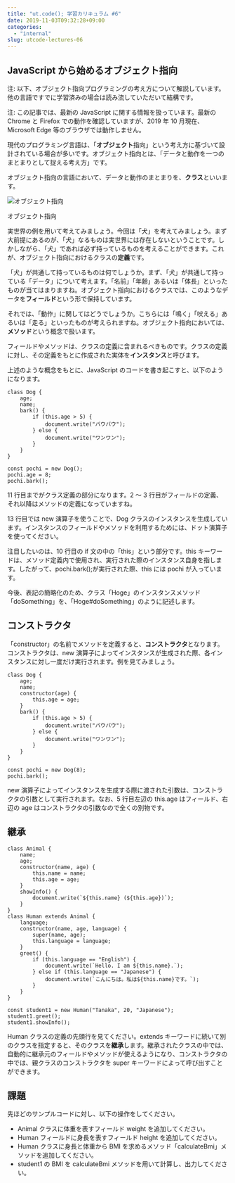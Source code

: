 ```yaml
---
title: "ut.code(); 学習カリキュラム #6"
date: 2019-11-03T09:32:28+09:00
categories:
  - "internal"
slug: utcode-lectures-06
---
```


## JavaScript から始めるオブジェクト指向

注: 以下、オブジェクト指向プログラミングの考え方について解説しています。他の言語ですでに学習済みの場合は読み流していただいて結構です。

注: この記事では、最新の JavaScript に関する情報を扱っています。最新の Chrome と Firefox での動作を確認していますが、2019 年 10 月現在、Microsoft Edge 等のブラウザでは動作しません。

現代のプログラミング言語は、「**オブジェクト**指向」という考え方に基づいて設計されている場合が多いです。オブジェクト指向とは、「データと動作を一つのまとまりとして捉える考え方」です。

オブジェクト指向の言語において、データと動作のまとまりを、**クラス**といいます。

![オブジェクト指向](./object-oriented.png)

オブジェクト指向

実世界の例を用いて考えてみましょう。今回は「犬」を考えてみましょう。まず大前提にあるのが、「犬」なるものは実世界には存在しないということです。しかしながら、「犬」であれば必ず持っているものを考えることができます。これが、オブジェクト指向におけるクラスの**定義**です。

「犬」が共通して持っているものは何でしょうか。まず、「犬」が共通して持っている「データ」について考えます。「名前」「年齢」あるいは「体長」といったものが当てはまりますね。オブジェクト指向におけるクラスでは、このようなデータを**フィールド**という形で保持しています。

それでは、「動作」に関してはどうでしょうか。こちらには「鳴く」「吠える」あるいは「走る」といったものが考えられますね。オブジェクト指向においては、**メソッド**という概念で扱います。

フィールドやメソッドは、クラスの定義に含まれるべきものです。クラスの定義に対し、その定義をもとに作成された実体を**インスタンス**と呼びます。

上述のような概念をもとに、JavaScript のコードを書き起こすと、以下のようになります。

```
class Dog {
    age;
    name;
    bark() {
        if (this.age > 5) {
            document.write("バウバウ");
        } else {
            document.write("ワンワン");
        }
    }
}

const pochi = new Dog();
pochi.age = 8;
pochi.bark();
```

11 行目までがクラス定義の部分になります。2 ～ 3 行目がフィールドの定義、それ以降はメソッドの定義になっていますね。

13 行目では new 演算子を使うことで、Dog クラスのインスタンスを生成しています。インスタンスのフィールドやメソッドを利用するためには、ドット演算子を使ってください。

注目したいのは、10 行目の if 文の中の「this」という部分です。this キーワードは、メソッド定義内で使用され、実行された際のインスタンス自身を指します。したがって、pochi.bark();が実行された際、this には pochi が入っています。

今後、表記の簡略化のため、クラス「Hoge」のインスタンスメソッド「doSomething」を、「Hoge#doSomething」のように記述します。

## コンストラクタ

「constructor」の名前でメソッドを定義すると、**コンストラクタ**となります。コンストラクタは、new 演算子によってインスタンスが生成された際、各インスタンスに対し一度だけ実行されます。例を見てみましょう。

```
class Dog {
    age;
    name;
    constructor(age) {
        this.age = age;
    }
    bark() {
        if (this.age > 5) {
            document.write("バウバウ");
        } else {
            document.write("ワンワン");
        }
    }
}

const pochi = new Dog(8);
pochi.bark();
```

new 演算子によってインスタンスを生成する際に渡された引数は、コンストラクタの引数として実行されます。なお、5 行目左辺の this.age はフィールド、右辺の age はコンストラクタの引数なので全くの別物です。

## 継承

```
class Animal {
    name;
    age;
    constructor(name, age) {
        this.name = name;
        this.age = age;
    }
    showInfo() {
        document.write(`${this.name} (${this.age})`);
    }
}
class Human extends Animal {
    language;
    constructor(name, age, language) {
        super(name, age);
        this.language = language;
    }
    greet() {
        if (this.language == "English") {
            document.write(`Hello. I am ${this.name}.`);
        } else if (this.language == "Japanese") {
            document.write(`こんにちは。私は${this.name}です。`);
        }
    }
}

const student1 = new Human("Tanaka", 20, "Japanese");
student1.greet();
student1.showInfo();
```

Human クラスの定義の先頭行を見てください。extends キーワードに続いて別のクラスを指定すると、そのクラスを**継承**します。継承されたクラスの中では、自動的に継承元のフィールドやメソッドが使えるようになり、コンストラクタの中では、親クラスのコンストラクタを super キーワードによって呼び出すことができます。

## 課題

先ほどのサンプルコードに対し、以下の操作をしてください。

- Animal クラスに体重を表すフィールド weight を追加してください。
- Human フィールドに身長を表すフィールド height を追加してください。
- Human クラスに身長と体重から BMI を求めるメソッド「calculateBmi」メソッドを追加してください。
- student1 の BMI を calculateBmi メソッドを用いて計算し、出力してください。
